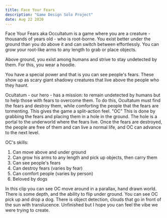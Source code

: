 ```yaml
---
title: Face Your Fears
description: "Game Design Solo Project"
date: Aug 22 2020
---
```



Face Your Fears aka Occultatum is a game where you are a creature - thousands of years old - who is root-borne.  You exist better under the ground than you do above it and can switch between effortlessly.  You can grow your root-like arms to any length to grab or place objects.  

Above ground, you exist among humans and strive to stay undetected by them. For this, you wear a hoodie.

You have a special power and that is you can see people's fears.  These show up as scary giant shadowy creatures that live above the people who they haunt.

Ocultatum - our hero - has a mission: to remain undetected by humans but to help those with fears to overcome them.  To do this, Ocultatum must find the fears and destroy them, while comforting the people that the fears are tormenting.  This gives the game a split-action feel.  "OC" This is done by grabbing the fears and placing them in a hole in the ground.  The hole is a portal to the underworld where the fears live.  Once the fears are destroyed, the people are free of them and can live a normal life, and OC can advance to the next level.

OC's skills:
1. Can move above and under ground
2. Can grow his arms to any length and pick up objects, then carry them
3. Can see people's fears
4. Can destroy fears (varies by fear)
5. Can comfort people (varies by person)
6. Beloved by dogs 

In this clip you can see OC move around in a parallax, hand drawn world.  There is some depth, and the ability to flip under ground.  You can see OC pick up and drop a dog.  There is object detection, clouds that go in front of the sun with translucence.  Unfinished but I hope you can feel the vibe we were trying to create.

<YouTube videoId="r318n7RCIvo" />